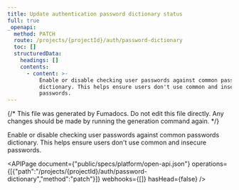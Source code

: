 ```yaml
---
title: Update authentication password dictionary status
full: true
_openapi:
  method: PATCH
  route: /projects/{projectId}/auth/password-dictionary
  toc: []
  structuredData:
    headings: []
    contents:
      - content: >-
          Enable or disable checking user passwords against common passwords
          dictionary. This helps ensure users don't use common and insecure
          passwords.
---
```


{/* This file was generated by Fumadocs. Do not edit this file directly. Any changes should be made by running the generation command again. */}

Enable or disable checking user passwords against common passwords dictionary. This helps ensure users don't use common and insecure passwords.

<APIPage document={"public/specs/platform/open-api.json"} operations={[{"path":"/projects/{projectId}/auth/password-dictionary","method":"patch"}]} webhooks={[]} hasHead={false} />